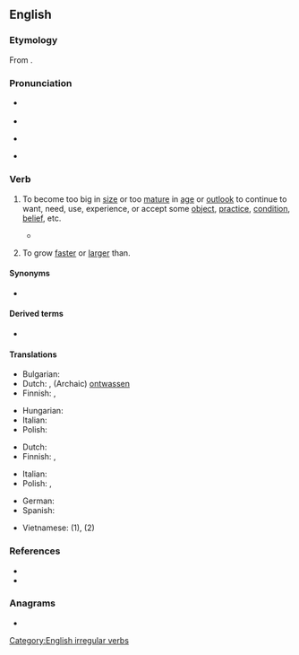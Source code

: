 ==English==

===Etymology===
From {{prefix|en|out|grow}}.

===Pronunciation===
* {{a|UK}} {{IPA|en|/ˌaʊtˈɡɹəʊ/}}
* {{audio|en|LL-Q1860 (eng)-Vealhurl-outgrow.wav|Audio (Berkshire)}}
* {{a|US}} {{IPA|en|/ˌɑʊtˈɡɹoʊ/}}
* {{rhymes|en|əʊ|s=2}}

===Verb===
{{en-verb|outgrows|outgrowing|outgrew|outgrown}}

# {{lb|en|transitive}} To become too big in [[size]] or too [[mature]] in [[age]] or [[outlook]] to continue to want, need, use, experience, or accept some [[object]], [[practice]], [[condition]], [[belief]], etc.
#:{{ux|en|Poorer children often have to wear whatever an older sibling has '''outgrown'''.}}
#:{{ux|en|I used to have allergies but I '''outgrew''' all of them.}}
#:{{ux|en|Some people blame God for their troubles, but one must '''outgrow''' such notions.}}
#* {{quote-journal|en|year=1941|month=January|title=Railway Literature|journal=Railway Magazine|page=48|text=The Young Collector's Handbook. By E. C. R. Hadfield and C. Hamilton Ellis. London: Oxford University Press, Amen House, E.C.4. 7½ in. × 5 in. × 1 in. 78 pp. Illustrated. Price 4s. 6d. net.&mdash;Most persons are collectors at some periods of their lives. Some '''outgrow''' the habit; with others it becomes a mania; and with still others it is a lasting habit intelligently planned as one aspect of a study of a particular subject.}}
# {{lb|en|transitive}} To grow [[faster]] or [[larger]] than.
#:{{ux|en|The best adapted plant varieties tend to '''outgrow''' those less adapted.}}

====Synonyms====
* {{l|en|grow out of}}

====Derived terms====
* {{l|en|outgrowth}}

====Translations====
{{trans-top|to become too big or mature for some object, practice, condition, belief, etc}}
* Bulgarian: {{t+|bg|надраствам}}
* Dutch: {{t+|nl|ontgroeien}}, (Archaic) [[ontwassen]]
* Finnish: {{t|fi|[[kasvaa]] [[ulos]]}}, {{t|fi|[[kasvaa]] [[pois]]}}
{{trans-mid}}
* Hungarian: {{t+|hu|kinő}}
* Italian: {{t+|it|superare}}
* Polish: {{t+|pl|wyrastać}}
{{trans-bottom}}

{{trans-top|to grow faster or taller than someone or something else}}
* Dutch: {{t+|nl|ontgroeien}}
* Finnish: {{t|fi|[[kasvaa]] [[nopeammin]]}}, {{t|fi|[[kasvaa]] [[isompi|isommaksi]]}}
{{trans-mid}}
* Italian: {{t+|it|superare}}
* Polish: {{t|pl|przerastać}}, {{t|pl|przerosnąć|pf}}
{{trans-bottom}}

{{checktrans-top}}
* German: {{t-check|de|[[aus]] ([[etwas]]) [[herauswachsen]]}}
* Spanish: {{t-check|es|crecer más que}}
{{trans-mid}}
* Vietnamese: {{t-check|vi|thành cao hơn}} (1), {{t+check|vi|bỏ}} (2)
{{trans-bottom}}

===References===
* {{R:Century 1911}}
* {{R:Webster 1913}}

===Anagrams===
* {{anagrams|en|a=goortuw|grow out}}

[[Category:English irregular verbs]]